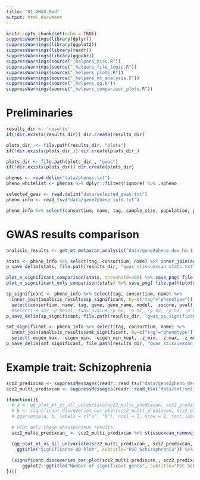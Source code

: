 ```yaml
---
title: "01_GWAS.Rmd"
output: html_document
---
```


```r
knitr::opts_chunk$set(echo = TRUE)
suppressWarnings(library(dplyr))
suppressWarnings(library(ggplot2))
suppressWarnings(library(readr))
suppressWarnings(library(ggpubr))
suppressWarnings(source("_helpers_misc.R"))
suppressWarnings(source("_helpers_file_logic.R"))
suppressWarnings(source("_helpers_plots.R"))
suppressWarnings(source("_helpers_mt_analysis.R"))
suppressWarnings(source("_helpers_qq.R"))
suppressWarnings(source("_helpers_comparison_plots.R"))
```

# Preliminaries

```r
results_dir <- 'results'
if(!dir.exists(results_dir)) dir.create(results_dir)

plots_dir_ <- file.path(results_dir, "plots")
if(!dir.exists(plots_dir_)) dir.create(plots_dir_)

plots_dir <- file.path(plots_dir_, "gwas")
if(!dir.exists(plots_dir)) dir.create(plots_dir)

phenos <- read.delim("data/phenos.txt")
pheno_whitelist <- phenos %>% dplyr::filter(!ignore) %>% .$pheno

selected_gwas <- read.delim("data/selected_gwas.txt")
pheno_info <- read_tsv("data/gene2pheno_info.txt")
```

```r
pheno_info %>% select(consortium, name, tag, sample_size, population, portal, pubmed_paper_link) %>% p_save_delim(file.path(results_dir, "gwas_traits.txt"))
```

# GWAS results comparison

```r
analisis_results <- get_mt_metaxcan_analysis("data/gene2pheno_dev_hm_1.5", "data/smt/smt_gwas_ccn_30")#, verbose=TRUE)
```

```r
stats <- pheno_info %>% select(tag, consortium, name) %>% inner_join(analisis_results$stats, by="tag")
p_save_delim(stats, file.path(results_dir, "gwas_stissuexcan_stats.txt"))

plot_n_significant_comparison(stats, threshold=400) %>% save_png( file.path(plots_dir, "smt_vs_sp_number_significant.png"), height=800, width=800)
plot_n_significant_only_comparison(stats) %>% save_png( file.path(plots_dir, "smt_only_vs_sp_only_number_significant.png"), height=800, width=800)

sp_significant <- pheno_info %>% select(tag, consortium, name) %>% 
  inner_join(analisis_results$sp_significant, by=c("tag"="phenotype")) %>%
  select(consortium, name, tag, gene, gene_name, model,  zscore, pval) %>% rename(pvalue=pval)
  #select(-p_smr,-p_heidi,-twas_pvalue,-p_h0, -p_h1, -p_h2, -p_h3, -p_h4, -pred_perf_r2, -pred_perf_pval, -pred_perf_qval, -n_snps_used, -n_snps_model) %>% rename(pvalue=pval)
p_save_delim(sp_significant, file.path(results_dir, "gwas_sp_significant.txt"))

smt_significant <- pheno_info %>% select(tag, consortium, name) %>% 
  inner_join(analisis_results$smt_significant, by=c("tag"="phenotype")) %>%
  select(-eigen_max, -eigen_min, -eigen_min_kept, -z_min, -z_max, -z_mean, -z_sd, -tmi, -status)
p_save_delim(smt_significant, file.path(results_dir, "gwas_stissuexcan_significant.txt"))

```

# Example trait: Schizophrenia


```r
scz2_predixcan <- suppressMessages(readr::read_tsv("data/gene2pheno_dev_hm_1.5/pgc.scz2.txt")) %>% select(gene=gene, gene_name=gene_name,tissue=model,pvalue=pval)
scz2_multi_predixcan <- suppressMessages(readr::read_tsv("data/smt/smt_gwas_ccn_30/pgc.scz2_ccn_30.txt"))
```

```r
(function(){
  # a <- qq_plot_mt_vs_all_univariate(scz2_multi_predixcan, scz2_predixcan, "Brain_Cerebellum") +ggtitle("Significance QQ-Plot", subtitle="PGC Schizophrenia")
  # b <- significant_discoveries_bar_plot(scz2_multi_predixcan, scz2_predixcan, "Brain_Cerebellum") + ggplot2::ggtitle("Significant Associations", subtitle="PGC Schizophrenia")
  # ggarrange(a, b, labels = c("a", "b"), ncol = 2, nrow = 1, font.label = list(size = 30, face = "bold")) %>% save_png(file.path(plots_dir, "PGC_scz2_supp_signif.png"), 600, 1200)
  
  # Plot only those unsuspicious results
  scz2_multi_predixcan_ <- scz2_multi_predixcan %>% stissuexcan_remove_suspicious()

  (qq_plot_mt_vs_all_univariate(scz2_multi_predixcan_, scz2_predixcan, "Brain_Cerebellum", "S-TissueXcan", "S-PrediXcan") +
    ggtitle("Significance QQ-Plot", subtitle="PGC Schizophrenia")) %>% save_png(file.path(plots_dir, "PGC_scz2_qq.png"), 600, 600)
  
  (significant_discoveries_bar_plot(scz2_multi_predixcan_, scz2_predixcan, "Brain_Cerebellum", "S-TissueXcan", "S-PrediXcan") + 
      ggplot2::ggtitle("Number of significant genes", subtitle="PGC Schizophrenia")) %>% save_png(file.path(plots_dir, "PGC_scz2_significant_bars.png"), 600, 600)
})()
```